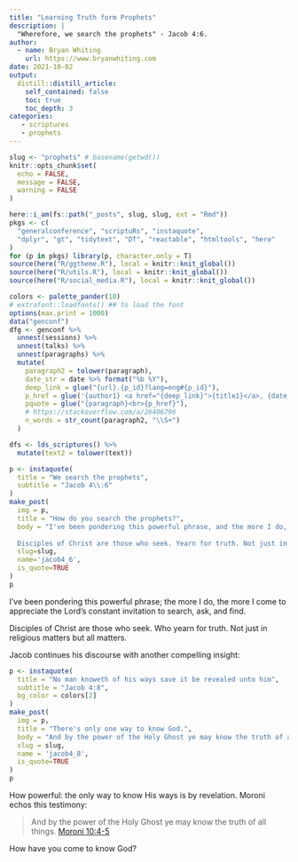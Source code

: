 ```yaml
---
title: "Learning Truth form Prophets"
description: |
  "Wherefore, we search the prophets" - Jacob 4:6.
author:
  - name: Bryan Whiting
    url: https://www.bryanwhiting.com
date: 2021-10-02
output:
  distill::distill_article:
    self_contained: false
    toc: true
    toc_depth: 3
categories:
   - scriptures
   - prophets
---
```



```r
slug <- "prophets" # basename(getwd())
knitr::opts_chunk$set(
  echo = FALSE,
  message = FALSE,
  warning = FALSE
)
```


```r
here::i_am(fs::path("_posts", slug, slug, ext = "Rmd"))
pkgs <- c(
  "generalconference", "scriptuRs", "instaquote",
  "dplyr", "gt", "tidytext", "DT", "reactable", "htmltools", "here"
)
for (p in pkgs) library(p, character.only = T)
source(here("R/ggtheme.R"), local = knitr::knit_global())
source(here("R/utils.R"), local = knitr::knit_global())
source(here("R/social_media.R"), local = knitr::knit_global())

colors <- palette_pander(10)
# extrafont::loadfonts() ## to load the font
options(max.print = 1000)
data("genconf")
dfg <- genconf %>%
  unnest(sessions) %>%
  unnest(talks) %>%
  unnest(paragraphs) %>%
  mutate(
    paragraph2 = tolower(paragraph),
    date_str = date %>% format("%b %Y"),
    deep_link = glue("{url}.{p_id}?lang=eng#{p_id}"),
    p_href = glue('{author1} <a href="{deep_link}">{title1}</a>, {date_str}'),
    pquote = glue("{paragraph}<br>{p_href}"),
    # https://stackoverflow.com/a/26406796
    n_words = str_count(paragraph2, "\\S+")
  )

dfs <- lds_scriptures() %>%
  mutate(text2 = tolower(text))
```

```r
p <- instaquote(
  title = "We search the prophets",
  subtitle = "Jacob 4\\:6"
)
make_post(
  img = p,
  title = "How do you search the prophets?",
  body = "I've been pondering this powerful phrase, and the more I do, the more I come to appreciate the Lord's constant invitation to search, ask, and find.
  
  Disciples of Christ are those who seek. Yearn for truth. Not just in religious matters, but all matters.",
  slug=slug,
  name='jacob4_6',
  is_quote=TRUE
)
p
```

I've been pondering this powerful phrase; the more I do, the more I come to appreciate the Lord's constant invitation to search, ask, and find.

Disciples of Christ are those who seek. Who yearn for truth. Not just in religious matters but all matters.

Jacob continues his discourse with another compelling insight:

```r
p <- instaquote(
  title = "No man knoweth of his ways save it be revealed unto him",
  subtitle = "Jacob 4:8",
  bg_color = colors[2]
)
make_post(
  img = p,
  title = "There's only one way to know God.",
  body = "And by the power of the Holy Ghost ye may know the truth of all things. Moroni 10:4-5",
  slug = slug,
  name = 'jacob4_8',
  is_quote=TRUE
)
p
```

How powerful: the only way to know His ways is by revelation. Moroni echos this testimony:

> And by the power of the Holy Ghost ye may know the truth of all things. [Moroni 10:4-5](https://www.churchofjesuschrist.org/study/scriptures/bofm/moro/10?lang=eng)

How have you come to know God?